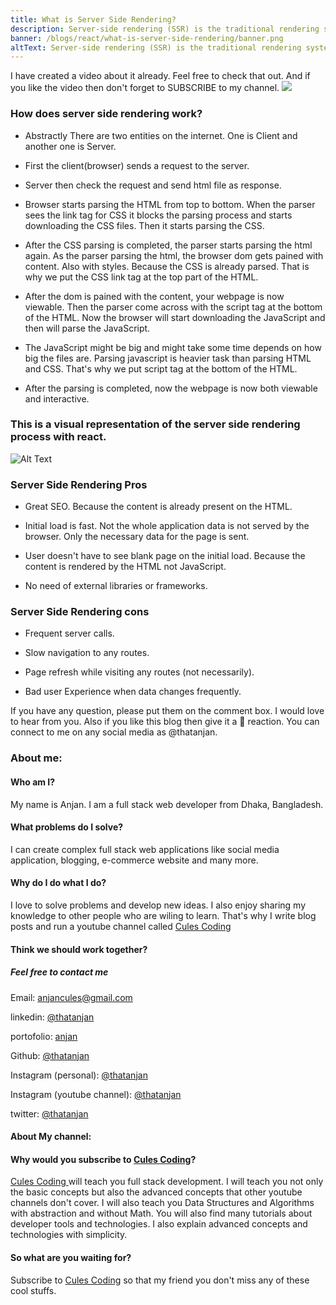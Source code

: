 ```yaml
---
title: What is Server Side Rendering?
description: Server-side rendering (SSR) is the traditional rendering system. Here the server serves the static HTML, CSS, JavaScript and other static assets. The content of the webpage is rendered by HTML itself.
banner: /blogs/react/what-is-server-side-rendering/banner.png
altText: Server-side rendering (SSR) is the traditional rendering system. Here the server serves the static HTML, CSS, JavaScript and other static assets. The content of the webpage is rendered by HTML itself.
---
```


I have created a video about it already. Feel free to check that out. And if you like the video then don't forget to SUBSCRIBE to my channel.
[![](http://img.youtube.com/vi/LuG1KNowti4/0.jpg)](http://www.youtube.com/watch?v=LuG1KNowti4 "")

### How does server side rendering work?

- Abstractly There are two entities on the internet. One is Client and another one is Server.

- First the client(browser) sends a request to the server.

- Server then check the request and send html file as response.

- Browser starts parsing the HTML from top to bottom. When the parser sees the link tag for CSS it blocks the parsing process and starts downloading the CSS files. Then it starts parsing the CSS.

- After the CSS parsing is completed, the parser starts parsing the html again. As the parser parsing the html, the browser dom gets pained with content. Also with styles. Because the CSS is already parsed. That is why we put the CSS link tag at the top part of the HTML.

- After the dom is pained with the content, your webpage is now viewable. Then the parser come across with the script tag at the bottom of the HTML. Now the browser will start downloading the JavaScript and then will parse the JavaScript.

- The JavaScript might be big and might take some time depends on how big the files are. Parsing javascript is heavier task than parsing HTML and CSS. That's why we put script tag at the bottom of the HTML.

- After the parsing is completed, now the webpage is now both viewable and interactive.

### This is a visual representation of the server side rendering process with react.
![Alt Text](https://dev-to-uploads.s3.amazonaws.com/uploads/articles/k48w5ip0hsughbloc3ji.png)

### Server Side Rendering Pros

- Great SEO. Because the content is already present on the HTML.

- Initial load is fast. Not the whole application data is not served by the browser. Only the necessary data for the page is sent.

- User doesn't have to see blank page on the initial load. Because the content is rendered by the HTML not JavaScript.

- No need of external libraries or frameworks.

### Server Side Rendering cons

- Frequent server calls.

- Slow navigation to any routes.

- Page refresh while visiting any routes (not necessarily).

- Bad user Experience when data changes frequently.

If you have any question, please put them on the comment box. I would love to hear from you. Also if you like this blog then give it a 💖 reaction.  You can connect to me on any social media as @thatanjan.

### About me:

#### Who am I?

My name is Anjan. I am a full stack web developer from Dhaka, Bangladesh.

#### What problems do I solve?

I can create complex full stack web applications like social media application, blogging, e-commerce website and many more.

#### Why do I do what I do?

I love to solve problems and develop new ideas. I also enjoy sharing my knowledge to other people who are wiling to learn. That's why I write blog posts and run a youtube channel called [Cules Coding](https://www.youtube.com/channel/UCBaGowNYTUsm3IDaHbLRMYw?sub_confirmation=1)

#### Think we should work together?

##### Feel free to contact me

Email: anjancules@gmail.com

linkedin: [@thatanjan](https://linkedin.com/in/thatanjan/)

portofolio: [anjan](https://anjan.vercel.app/)

Github: [@thatanjan](https://github.com/thatAnjan/)

Instagram (personal): [@thatanjan](https://instagram.com/thatAnjan/)

Instagram (youtube channel): [@thatanjan](https://instagram.com/cules_coding/)

twitter: [@thatanjan](https://twitter.com/thatAnjan)

#### About My channel:

#### Why would you subscribe to [Cules Coding](https://www.youtube.com/channel/UCBaGowNYTUsm3IDaHbLRMYw?sub_confirmation=1)?

[ Cules Coding ](https://www.youtube.com/channel/UCBaGowNYTUsm3IDaHbLRMYw?sub_confirmation=1) will teach you full stack development. I will teach you not only the basic concepts but also the advanced concepts that other youtube channels don't cover. I will also teach you Data Structures and Algorithms with abstraction and without Math. You will also find many tutorials about developer tools and technologies. I also explain advanced concepts and technologies with simplicity.

#### So what are you waiting for?

Subscribe to [Cules Coding](https://www.youtube.com/channel/UCBaGowNYTUsm3IDaHbLRMYw?sub_confirmation=1)
so that my friend you don't miss any of these cool stuffs.


